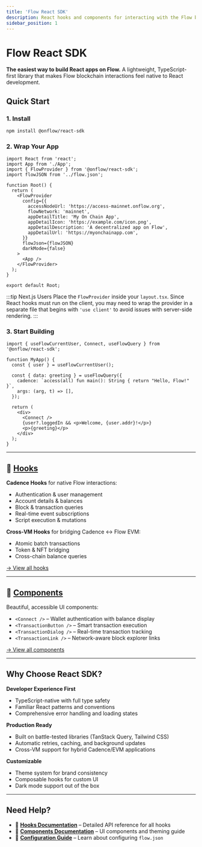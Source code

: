 ```yaml
---
title: 'Flow React SDK'
description: React hooks and components for interacting with the Flow blockchain.
sidebar_position: 1
---
```



# Flow React SDK

**The easiest way to build React apps on Flow.** A lightweight, TypeScript-first library that makes Flow blockchain interactions feel native to React development.

<ReactSDKOverview />

## Quick Start

### 1. Install

```bash
npm install @onflow/react-sdk
```

### 2. Wrap Your App

```tsx
import React from 'react';
import App from './App';
import { FlowProvider } from '@onflow/react-sdk';
import flowJSON from '../flow.json';

function Root() {
  return (
    <FlowProvider
      config={{
        accessNodeUrl: 'https://access-mainnet.onflow.org',
        flowNetwork: 'mainnet',
        appDetailTitle: 'My On Chain App',
        appDetailIcon: 'https://example.com/icon.png',
        appDetailDescription: 'A decentralized app on Flow',
        appDetailUrl: 'https://myonchainapp.com',
      }}
      flowJson={flowJSON}
      darkMode={false}
    >
      <App />
    </FlowProvider>
  );
}

export default Root;
```

:::tip Next.js Users
Place the `FlowProvider` inside your `layout.tsx`. Since React hooks must run on the client, you may need to wrap the provider in a separate file that begins with `'use client'` to avoid issues with server-side rendering.
:::

### 3. Start Building

```tsx
import { useFlowCurrentUser, Connect, useFlowQuery } from '@onflow/react-sdk';

function MyApp() {
  const { user } = useFlowCurrentUser();

  const { data: greeting } = useFlowQuery({
    cadence: `access(all) fun main(): String { return "Hello, Flow!" }`,
    args: (arg, t) => [],
  });

  return (
    <div>
      <Connect />
      {user?.loggedIn && <p>Welcome, {user.addr}!</p>}
      <p>{greeting}</p>
    </div>
  );
}
```

---

## 🎣 [Hooks](./hooks.md)

**Cadence Hooks** for native Flow interactions:

- Authentication & user management
- Account details & balances
- Block & transaction queries
- Real-time event subscriptions
- Script execution & mutations

**Cross-VM Hooks** for bridging Cadence ↔ Flow EVM:

- Atomic batch transactions
- Token & NFT bridging
- Cross-chain balance queries

[→ View all hooks](./hooks.md)

---

## 🎨 [Components](./components.md)

Beautiful, accessible UI components:

- `<Connect />` – Wallet authentication with balance display
- `<TransactionButton />` – Smart transaction execution
- `<TransactionDialog />` – Real-time transaction tracking
- `<TransactionLink />` – Network-aware block explorer links

[→ View all components](./components.md)

---

## Why Choose React SDK?

**Developer Experience First**

- TypeScript-native with full type safety
- Familiar React patterns and conventions
- Comprehensive error handling and loading states

**Production Ready**

- Built on battle-tested libraries (TanStack Query, Tailwind CSS)
- Automatic retries, caching, and background updates
- Cross-VM support for hybrid Cadence/EVM applications

**Customizable**

- Theme system for brand consistency
- Composable hooks for custom UI
- Dark mode support out of the box

---

## Need Help?

- 📖 **[Hooks Documentation](./hooks.md)** – Detailed API reference for all hooks
- 🎨 **[Components Documentation](./components.md)** – UI components and theming guide
- 🔗 **[Configuration Guide](../flow-cli/flow.json/configuration.md)** – Learn about configuring `flow.json`
